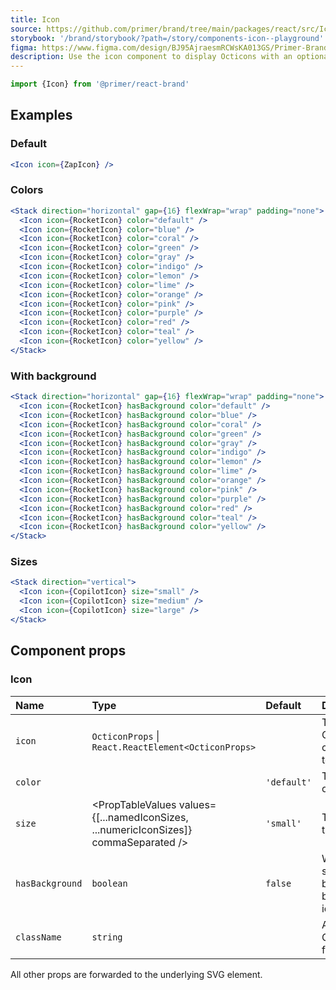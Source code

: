 ```yaml
---
title: Icon
source: https://github.com/primer/brand/tree/main/packages/react/src/Icon/Icon.tsx
storybook: '/brand/storybook/?path=/story/components-icon--playground'
figma: https://www.figma.com/design/BJ95AjraesmRCWsKA013GS/Primer-Brand?node-id=15397-35
description: Use the icon component to display Octicons with an optional background
---
```



```js
import {Icon} from '@primer/react-brand'
```

## Examples

### Default

```jsx live
<Icon icon={ZapIcon} />
```

### Colors

```jsx live
<Stack direction="horizontal" gap={16} flexWrap="wrap" padding="none">
  <Icon icon={RocketIcon} color="default" />
  <Icon icon={RocketIcon} color="blue" />
  <Icon icon={RocketIcon} color="coral" />
  <Icon icon={RocketIcon} color="green" />
  <Icon icon={RocketIcon} color="gray" />
  <Icon icon={RocketIcon} color="indigo" />
  <Icon icon={RocketIcon} color="lemon" />
  <Icon icon={RocketIcon} color="lime" />
  <Icon icon={RocketIcon} color="orange" />
  <Icon icon={RocketIcon} color="pink" />
  <Icon icon={RocketIcon} color="purple" />
  <Icon icon={RocketIcon} color="red" />
  <Icon icon={RocketIcon} color="teal" />
  <Icon icon={RocketIcon} color="yellow" />
</Stack>
```

### With background

```jsx live
<Stack direction="horizontal" gap={16} flexWrap="wrap" padding="none">
  <Icon icon={RocketIcon} hasBackground color="default" />
  <Icon icon={RocketIcon} hasBackground color="blue" />
  <Icon icon={RocketIcon} hasBackground color="coral" />
  <Icon icon={RocketIcon} hasBackground color="green" />
  <Icon icon={RocketIcon} hasBackground color="gray" />
  <Icon icon={RocketIcon} hasBackground color="indigo" />
  <Icon icon={RocketIcon} hasBackground color="lemon" />
  <Icon icon={RocketIcon} hasBackground color="lime" />
  <Icon icon={RocketIcon} hasBackground color="orange" />
  <Icon icon={RocketIcon} hasBackground color="pink" />
  <Icon icon={RocketIcon} hasBackground color="purple" />
  <Icon icon={RocketIcon} hasBackground color="red" />
  <Icon icon={RocketIcon} hasBackground color="teal" />
  <Icon icon={RocketIcon} hasBackground color="yellow" />
</Stack>
```

### Sizes

```jsx live
<Stack direction="vertical">
  <Icon icon={CopilotIcon} size="small" />
  <Icon icon={CopilotIcon} size="medium" />
  <Icon icon={CopilotIcon} size="large" />
</Stack>
```

## Component props

### Icon

| Name            | Type                                                                                 | Default     | Description                                  |
| :-------------- | :----------------------------------------------------------------------------------- | :---------- | :------------------------------------------- |
| `icon`          | `OcticonProps` \| `React.ReactElement<OcticonProps>`                                 |             | The Octicon component to render              |
| `color`         | <PropTableValues values={iconColors} commaSeparated />                               | `'default'` | The color of the icon                        |
| `size`          | <PropTableValues values={[...namedIconSizes, ...numericIconSizes]} commaSeparated /> | `'small'`   | The size of the icon                         |
| `hasBackground` | `boolean`                                                                            | `false`     | Whether to show a background behind the icon |
| `className`     | `string`                                                                             |             | Additional CSS class for the icon            |

All other props are forwarded to the underlying SVG element.
